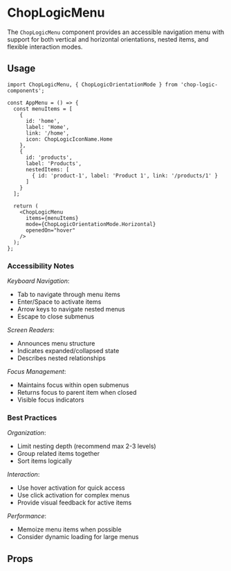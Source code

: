 
<Meta of={ChopLogicMenuStories} title='ChopLogicMenu' />

# ChopLogicMenu


The `ChopLogicMenu` component provides an accessible navigation menu with support for both vertical and horizontal orientations, nested items, and flexible interaction modes.

## Usage

```tsx
import ChopLogicMenu, { ChopLogicOrientationMode } from 'chop-logic-components';

const AppMenu = () => {
  const menuItems = [
    {
      id: 'home',
      label: 'Home',
      link: '/home',
      icon: ChopLogicIconName.Home
    },
    {
      id: 'products',
      label: 'Products',
      nestedItems: [
        { id: 'product-1', label: 'Product 1', link: '/products/1' }
      ]
    }
  ];

  return (
    <ChopLogicMenu
      items={menuItems}
      mode={ChopLogicOrientationMode.Horizontal}
      openedOn="hover"
    />
  );
};
```

### Accessibility Notes

_Keyboard Navigation_:
- Tab to navigate through menu items
- Enter/Space to activate items
- Arrow keys to navigate nested menus
- Escape to close submenus

_Screen Readers_:
- Announces menu structure
- Indicates expanded/collapsed state
- Describes nested relationships

_Focus Management_:
- Maintains focus within open submenus
- Returns focus to parent item when closed
- Visible focus indicators

### Best Practices

_Organization_:
- Limit nesting depth (recommend max 2-3 levels)
- Group related items together
- Sort items logically

_Interaction_:
- Use hover activation for quick access
- Use click activation for complex menus
- Provide visual feedback for active items

_Performance_:
- Memoize menu items when possible
- Consider dynamic loading for large menus

## Props

<Controls />
